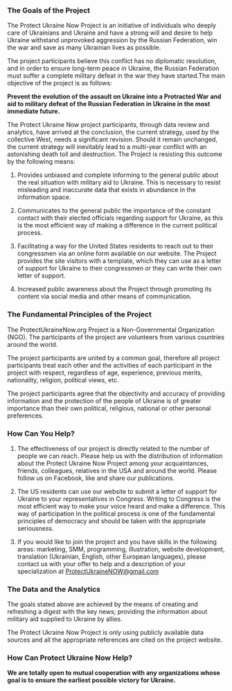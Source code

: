 ---
---

### The Goals of the Project

The Protect Ukraine Now Project is an initiative of individuals who deeply care of Ukrainians and Ukraine and have a strong will and desire to help Ukraine withstand unprovoked aggression by the Russian Federation, win the war and save as many Ukrainian lives as possible.

<WeaponsIncome />

The project participants believe this conflict has no diplomatic resolution, and in order to ensure long-term peace in Ukraine, the Russian Federation must suffer a complete military defeat in the war they have started.The main objective of the project is as follows:

**Prevent the evolution of the assault on Ukraine into a Protracted War and aid to military defeat of the Russian Federation in Ukraine in the most immediate future.**

The Protect Ukraine Now project participants, through data review and analytics, have arrived at the conclusion, the current strategy, used by the collective West, needs a significant revision. Should it remain unchanged, the current strategy will inevitably lead to a multi-year conflict with an astonishing death toll and destruction. The Project is resisting this outcome by the following means:

1.  Provides unbiased and complete informing to the general public about the real situation with military aid to Ukraine. This is necessary to resist misleading and inaccurate data that exists in abundance in the information space.
    
2.  Communicates to the general public the importance of the constant contact with their elected officials regarding support for Ukraine, as this is the most efficient way of making a difference in the current political process.
    
3.  Facilitating a way for the United States residents to reach out to their congressmen via an online form available on our website. The Project provides the site visitors with a template, which they can use as a letter of support for Ukraine to their congressmen or they can write their own letter of support.
    
4.  Increased public awareness about the Project through promoting its content via social media and other means of communication.
    

### The Fundamental Principles of the Project

The ProtectUkraineNow.org Project is a Non-Governmental Organization (NGO). The participants of the project are volunteers from various countries around the world.

The project participants are united by a common goal, therefore all project participants treat each other and the activities of each participant in the project with respect, regardless of age, experience, previous merits, nationality, religion, political views, etc.

The project participants agree that the objectivity and accuracy of providing information and the protection of the people of Ukraine is of greater importance than their own political, religious, national or other personal preferences.

### How Can You Help?

1.  The effectiveness of our project is directly related to the number of people we can reach. Please help us with the distribution of information about the Protect Ukraine Now Project among your acquaintances, friends, colleagues, relatives in the USA and around the world. Please follow us on Facebook, like and share our publications.
    
2.  The US residents can use our website to submit a letter of support for Ukraine to your representatives in Congress. Writing to Congress is the most efficient way to make your voice heard and make a difference. This way of participation in the political process is one of the fundamental principles of democracy and should be taken with the appropriate seriousness.
    
3.  If you would like to join the project and you have skills in the following areas: marketing, SMM, programming, illustration, website development, translation (Ukrainian, English, other European languages), please contact us with your offer to help and a description of your specialization at [ProtectUkraineNOW@gmail.com](mailto:ProtectUkraineNOW@gmail.com)
    

### The Data and the Analytics

The goals stated above are achieved by the means of creating and refreshing a digest with the key news; providing the information about military aid supplied to Ukraine by allies.

The Protect Ukraine Now Project is only using publicly available data sources and all the appropriate references are cited on the project website.

### How Can Protect Ukraine Now Help?

**We are totally open to mutual cooperation with any organizations whose goal is to ensure the earliest possible victory for Ukraine.**